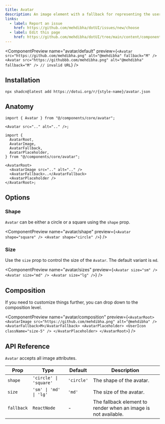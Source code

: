 ```yaml
---
title: Avatar
description: An image element with a fallback for representing the user.
links:
  - label: Report an issue
    href: https://github.com/mehdibha/dotUI/issues/new/choose
  - label: Edit this page
    href: https://github.com/mehdibha/dotUI/tree/main/content/components/data-display/avatar.mdx?plain=1
---
```


<ComponentPreview
  name="avatar/default"
  preview={`<Avatar src="https://github.com/mehdibha.png" alt="@mehdibha" fallback="M" />
  <Avatar src="https://githubbb.com/mehdibha.png" alt="@mehdibha" fallback="M" /> // invalid URL`}
/>

## Installation

```package-install
npx shadcn@latest add https://dotui.org/r/{style-name}/avatar.json
```

## Anatomy

```tsx
import { Avatar } from "@/components/core/avatar";

<Avatar src=".." alt=".." />;
```

```tsx
import {
  AvatarRoot,
  AvatarImage,
  AvatarFallback,
  AvatarPlaceholder,
} from "@/components/core/avatar";

<AvatarRoot>
  <AvatarImage src=".." alt=".." />
  <AvatarFallback>..</AvatarFallback>
  <AvatarPlaceholder />
</AvatarRoot>;
```

## Options

### Shape

`Avatar` can be either a circle or a square using the `shape` prop.

<ComponentPreview
  name="avatar/shape"
  preview={`<Avatar shape="square" />
<Avatar shape="circle" />`}
/>

### Size

Use the `size` prop to control the size of the `Avatar`. The default variant is `md`.

<ComponentPreview
  name="avatar/sizes"
  preview={`<Avatar size="sm" />
  <Avatar size="md" />
  <Avatar size="lg" />`}
/>

## Composition

If you need to customize things further, you can drop down to the composition level.

<ComponentPreview
  name="avatar/composition"
  preview={`<AvatarRoot>
    <AvatarImage src="https://github.com/mehdibha.png" alt="@mehdibha" />
    <AvatarFallback>M</AvatarFallback>
    <AvatarPlaceholder>
      <UserIcon className="size-5" />
    </AvatarPlaceholder>
  </AvatarRoot>`}
/>

## API Reference

`Avatar` accepts all image attributes.

| Prop       | Type                   | Default    | Description                                                    |
| ---------- | ---------------------- | ---------- | -------------------------------------------------------------- |
| `shape`    | `'circle' \| 'square'` | `'circle'` | The shape of the avatar.                                       |
| `size`     | `'sm' \| 'md' \| 'lg'` | `'md'`     | The size of the avatar.                                        |
| `fallback` | `ReactNode`            | -          | The fallback element to render when an image is not available. |
